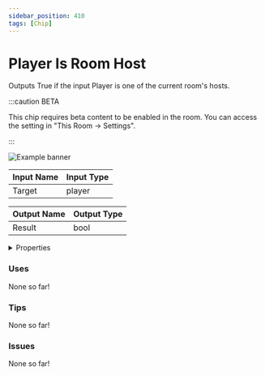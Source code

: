 ```yaml
---
sidebar_position: 410
tags: [Chip]
---
```


# Player Is Room Host

Outputs True if the input Player is one of the current room's hosts.

:::caution BETA

This chip requires beta content to be enabled in the room. You can access the setting in "This Room -> Settings".

:::

![Example banner](./assets/6f4324c5-4c7a-4243-97d0-58f027996534.svg)

| Input Name | Input Type |
|-----------|-----------|
| Target | player |

| Output Name | Output Type |
|-----------|-----------|
| Result | bool |


<details>
  <summary>Properties</summary>
  <div>
    <div>
    <table>
      <thead>
        <tr>
          <th>Is beta required?</th>
          <th>✅</th>
        </tr>
        <tr>
          <th>Is this chip a trolling risk?</th>
          <th>❌</th>
        </tr>
        <tr>
          <th>Chip UUPD</th>
          <th>._uuid</th>
        </tr>
      </thead>
    </table>
    </div>
  </div>
</details>

### Uses

None so far!

### Tips

None so far!

### Issues

None so far!